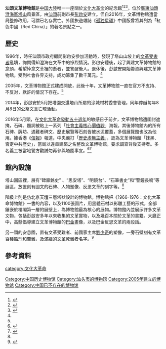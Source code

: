 '''汕頭文革博物館'''是[[中国大陸|中国大陸]]唯一一座關於[[文化大革命|文化大革命]]的紀念館<ref>{{Cite web|title=实现巴金的遗愿|url=https://www.time-weekly.com/post/5539|access-date=2021-09-07|date=2009-10-03|work=时代在线|publisher=[[时代周报|时代周报]]|language=zh|archive-date=2021-09-07|archive-url=https://web.archive.org/web/20210907111015/https://www.time-weekly.com/post/5539|dead-url=no}}</ref><ref name=":0">{{Cite web|title=退休副市长建“文革”博物馆 每年公祭千万死者|url=https://history.sohu.com/20130620/n379233972_2.shtml|access-date=2021-09-07|author=林姗姗|date=2013-06-29|work=搜狐历史|publisher=[[南方人物周刊|南方人物周刊]]|language=zh|archive-date=2021-09-07|archive-url=https://web.archive.org/web/20210907111014/https://history.sohu.com/20130620/n379233972_2.shtml|dead-url=no}}</ref><ref name=":1">{{Cite web|title=广东退休副市长建文革博物馆:政府不支持不反对|url=http://news.sina.com.cn/c/2013-12-25/031129072785.shtml|access-date=2021-09-07|author=武杰|date=2013-12-25|work=新浪|publisher=[[法治周末|法治周末]]|language=zh|archive-date=2021-09-07|archive-url=https://web.archive.org/web/20210907111025/http://news.sina.com.cn/c/2013-12-25/031129072785.shtml|dead-url=no}}</ref>，位於[[廣東|廣東]][[汕頭|汕頭]][[澄海區|澄海區]][[塔山|塔山]]風景區。由[[汕头市|汕頭]]前副市長[[彭啟安|彭啟安]]建立。但自2016年，文革博物館遭當局整修改用，可謂已名存實亡。外國旅遊雜誌《[[孤独星球|孤独星球]]》中國版曾將其列為「紅色中國（Red China）」的著名景點之一。

== 歷史 ==
1996年，時任汕頭市政府顧問彭啟安參加活動時，發現了塔山山坡上的[[文化大革命受難者列表|文革受害者]]亂墳，詢問得知澄海在文革中的慘烈情況。彭啟安聽後，起了興建文革博物館的念頭，希望悼念文革裡的逝者，並警醒後人。退休後，彭啟安開始籌資興建文革博物館，受到社會各界支持，成功籌集了數千萬元。<ref name=":1" />

2005年，文革博物館正式建成開放，此後十年，文革博物館一直在官方不支持、不反对，默許的情況下存在。<ref name=":1" />

2014年，彭啟安於5月把塔園交還塔山所屬的涂城村村委會管理，同年停辦每年8月8日的公祭文革亡魂活動。

2016年5月頭，在[[文化大革命發動五十週年|文化大革命發動五十週年]]的敏感日子前夕，文革博物館遭圍封遮掩，石碑、題詞被貼上一系列「[[社會主義核心價值觀|社會主義核心價值觀]]」海報。其後博物館內的所有石碑、牌坊、遇難者碑文、歷史展覽等石刻皆被水泥覆蓋，多個展覽館也改為他用。據香港《[[信報|信報]]》報道，中央嚴打「[[歷史虛無主義|歷史虛無主義]]」，認為文革博物館「抹黑、否定中共歷史」，當局以違章建築之名整改文革博物館，要求調查背後支持者。多名義工被當地警方勸誡勿再參與塔園事宜。<ref>{{cite news|url=http://news.mingpao.com/pns/dailynews/web_tc/article/20160505/s00013/1462384887144|title=文革博物館遭圍封遮掩 貼滿黨徽「中國夢」標語 創辦人：國家似要迴避|date=2016-05-05|publisher=[[明報|明報]]|accessdate=2016-08-13|archive-date=2017-01-15|archive-url=https://web.archive.org/web/20170115002245/http://news.mingpao.com/pns/dailynews/web_tc/article/20160505/s00013/1462384887144|dead-url=no}}</ref><ref>{{cite news|url=http://www1.hkej.com/dailynews/cntw/article/1362848/汕頭文革博物館被鏟除|title=汕頭文革博物館被鏟除 水泥覆蓋展品 建築改作他用|date=2016-08-10|publisher=[[信報|信報]]|accessdate=2022-01-05|archive-date=2019-06-10|archive-url=https://web.archive.org/web/20190610185941/http://www1.hkej.com/dailynews/cntw/article/1362848/%E6%B1%95%E9%A0%AD%E6%96%87%E9%9D%A9%E5%8D%9A%E7%89%A9%E9%A4%A8%E8%A2%AB%E9%8F%9F%E9%99%A4|dead-url=no}}</ref>

== 館內設施 ==
塔山園區裡，展有“碑廊銘史” 、“思安塔”、“明鏡台”、“石筆書史”和“警鐘長鳴”等展區，放置刻有圖文的石碑、人物塑像、反思文革的刻字等。<ref name=":0" />

階級上則是仿北京天壇三層塔狀設計的博物館。博物館把《1966-1976：文化大革命博物館》一書的內容，以及1100張圖片，用黑體石材以影雕工藝的形式，全部鑲嵌於樓閣第一層的展壁上，為博物館最為核心的展物。博物館內並展示許多文革文物，包括彭啟安多年以來收集的文革實物，以及幾百本關於文革的書籍。大廳正中，高懸倡導建立文革博物館的[[巴金|巴金]]畫像，以及巴金反思文革的兩段話。

另一頭的安息園，置有文革受難者、前國家主席[[劉少奇|劉少奇]]的塑像，一旁石壁刻有文革百種酷刑和苦難，及滿牆的文革死難者名字。<ref>{{cite web|url=http://www.chinaelections.com/article/224/5368.html|title=首家“文革博物馆”揭开面纱|date=2005-06-25|publisher=[[凤凰卫视|凤凰周刊]]|access-date=2016-08-13|archive-date=2020-03-10|archive-url=https://web.archive.org/web/20200310090134/http://www.chinaelections.com/article/224/5368.html|dead-url=no}}</ref>

==參考資料==
{{reflist|2}}

{{文化大革命}}
[[category:文化大革命|category:文化大革命]]
[[Category:中国历史博物馆|Category:中国历史博物馆]]
[[Category:汕头市的博物馆|Category:汕头市的博物馆]]
[[Category:2005年建立的博物馆|Category:2005年建立的博物馆]]
[[Category:中国已不存在的博物馆|Category:中国已不存在的博物馆]]